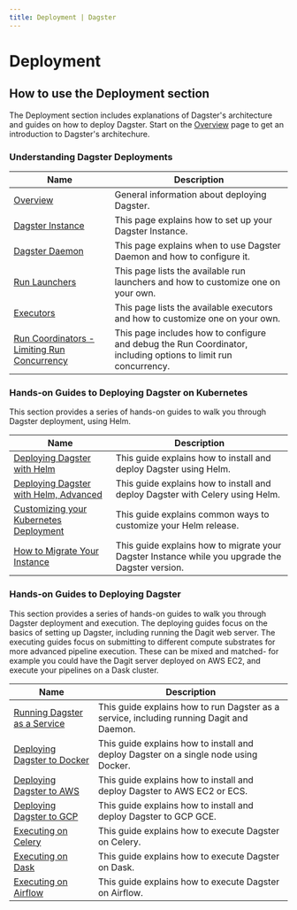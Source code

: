 ```yaml
---
title: Deployment | Dagster
---
```


# Deployment

## How to use the Deployment section

The Deployment section includes explanations of Dagster's architecture and guides on how to deploy Dagster. Start on the [Overview](/deployment/overview) page to get an introduction to Dagster's architechure.

### Understanding Dagster Deployments

| Name                                                                       | Description                                                                                                    |
| -------------------------------------------------------------------------- | -------------------------------------------------------------------------------------------------------------- |
| [Overview](/deployment/overview)                                           | General information about deploying Dagster.                                                                   |
| [Dagster Instance](/deployment/dagster-instance)                           | This page explains how to set up your Dagster Instance.                                                        |
| [Dagster Daemon](/deployment/dagster-daemon)                               | This page explains when to use Dagster Daemon and how to configure it.                                         |
| [Run Launchers](/deployment/run-launcher)                                  | This page lists the available run launchers and how to customize one on your own.                              |
| [Executors](/deployment/executors)                                         | This page lists the available executors and how to customize one on your own.                                  |
| [Run Coordinators - Limiting Run Concurrency](/deployment/run-coordinator) | This page includes how to configure and debug the Run Coordinator, including options to limit run concurrency. |

### Hands-on Guides to Deploying Dagster on Kubernetes

This section provides a series of hands-on guides to walk you through Dagster deployment, using Helm.

| Name                                                                                                | Description                                                                                     |
| --------------------------------------------------------------------------------------------------- | ----------------------------------------------------------------------------------------------- |
| [Deploying Dagster with Helm](/deployment/guides/kubernetes/deploying-with-helm)                     | This guide explains how to install and deploy Dagster using Helm.                               |
| [Deploying Dagster with Helm, Advanced](/deployment/guides/kubernetes/deploying-with-helm-advanced) | This guide explains how to install and deploy Dagster with Celery using Helm.                   |
| [Customizing your Kubernetes Deployment](/deployment/guides/kubernetes/customizing-your-deployment) | This guide explains common ways to customize your Helm release.                                 |
| [How to Migrate Your Instance](/deployment/guides/kubernetes/how-to-migrate-your-instance)          | This guide explains how to migrate your Dagster Instance while you upgrade the Dagster version. |

### Hands-on Guides to Deploying Dagster

This section provides a series of hands-on guides to walk you through Dagster deployment and execution. The deploying guides focus on the basics of setting up Dagster, including running the Dagit web server. The executing guides focus on submitting to different compute substrates for more advanced pipeline execution. These can be mixed and matched- for example you could have the Dagit server deployed on AWS EC2, and execute your pipelines on a Dask cluster.

| Name                                                       | Description                                                                              |
| ---------------------------------------------------------- | ---------------------------------------------------------------------------------------- |
| [Running Dagster as a Service](/deployment/guides/service) | This guide explains how to run Dagster as a service, including running Dagit and Daemon. |
| [Deploying Dagster to Docker](/deployment/guides/docker)   | This guide explains how to install and deploy Dagster on a single node using Docker.     |
| [Deploying Dagster to AWS](/deployment/guides/aws)         | This guide explains how to install and deploy Dagster to AWS EC2 or ECS.                 |
| [Deploying Dagster to GCP](/deployment/guides/gcp)         | This guide explains how to install and deploy Dagster to GCP GCE.                        |
| [Executing on Celery](/deployment/guides/celery)           | This guide explains how to execute Dagster on Celery.                                    |
| [Executing on Dask](/deployment/guides/dask)               | This guide explains how to execute Dagster on Dask.                                      |
| [Executing on Airflow](/deployment/guides/airflow)         | This guide explains how to execute Dagster on Airflow.                                   |
